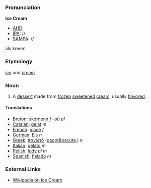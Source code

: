 ===Pronunciation===

'''Ice Cream'''
*[[AHD]]:
*[[IPA]]: //
*[[SAMPA]]: //
a&Iuml;s kreem
===Etymology===

[[ice]] and [[cream]]

===Noun===
# A [[dessert]] made from [[frozen]] [[sweeten]]ed [[cream]], usually [[flavor]]ed.

====Translations====
*[[Breton]]: [[skornenn]] ''f'' -où ''pl''
*[[Catalan]]: [[gelat]] ''m''
*[[French]]: [[glace]] ''f''
*[[German]]: [[Eis]] ''n''
*[[Greek]]: [[παγωτό]] ([[pagot&oacute;]]) ''n''
*[[Italian]]: [[gelato]] ''m''
*[[Polish]]: [[lody]] ''pl m''
*[[Spanish]]: [[helado]] ''m''

===External Links===

*[[wikipedia:en:Ice Cream|Wikipedia on Ice Cream]]